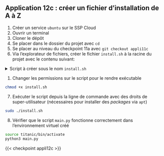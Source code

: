 :::: {.application}

## Application 12c : créer un fichier d'installation de A à Z

1. Créer un service `ubuntu` sur le SSP Cloud
2. Ouvrir un terminal
3. Cloner le dépôt
4. Se placer dans le dossier du projet avec `cd`
5. Se placer au niveau du checkpoint 11a avec `git checkout appli11c`
6. Via l'explorateur de fichiers, créer le fichier `install.sh` à la racine du projet avec le contenu suivant:

<details>
<summary>Script à créer sous le nom `install.sh` </summary>
```.bash
#!/bin/bash

apt-get -y update && apt-get -y install wget

curl -LsSf https://astral.sh/uv/install.sh | sh

PATH="/home/onyxia/.local/bin:${PATH}"

uv pip install -r pyproject.toml

uv run main.py1
```
</details>

1. Changer les permissions sur le script pour le rendre exécutable

```.bash
chmod +x install.sh
```

7. Exécuter le script depuis la ligne de commande avec des droits de super-utilisateur (nécessaires pour installer des *packages* via `apt`)

```.bash
sudo ./install.sh
```

8. Vérifier que le script `main.py` fonctionne correctement dans l'environnement virtuel créé

```.bash
source titanic/bin/activate
python3 main.py
```

::::


{{< checkpoint appli12c >}}
